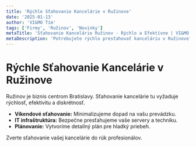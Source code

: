 ```yaml
---
title: 'Rýchle Sťahovanie Kancelárie v Ružinove'
date: '2025-01-13'
author: 'VI&MO Tím'
tags: ['Firmy', 'Ružinov', 'Novinky']
metaTitle: 'Sťahovanie Kancelárie Ružinov - Rýchlo a Efektívne | VI&MO'
metaDescription: 'Potrebujete rýchlo presťahovať kanceláriu v Ružinove? VI&MO ponúka profesionálne služby s minimálnym dopadom na váš biznis. Zistite viac.'
---
```


# Rýchle Sťahovanie Kancelárie v Ružinove

Ružinov je biznis centrom Bratislavy. Sťahovanie kancelárie tu vyžaduje rýchlosť, efektivitu a diskrétnosť.

- **Víkendové sťahovanie:** Minimalizujeme dopad na vašu prevádzku.
- **IT infraštruktúra:** Bezpečne presťahujeme vaše servery a techniku.
- **Plánovanie:** Vytvoríme detailný plán pre hladký priebeh.

Zverte sťahovanie vašej kancelárie do rúk profesionálov.

